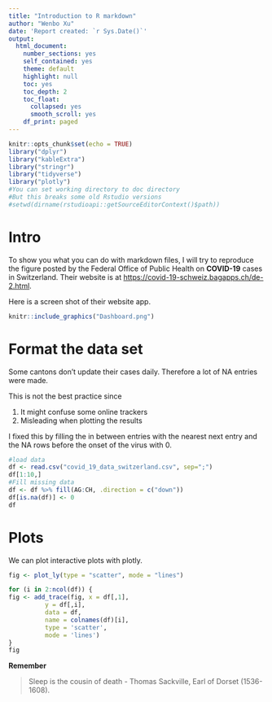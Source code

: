 ---
title: "Introduction to R markdown"
author: "Wenbo Xu"
date: 'Report created: `r Sys.Date()`'
output:
  html_document:
    number_sections: yes
    self_contained: yes
    theme: default
    highlight: null
    toc: yes
    toc_depth: 2
    toc_float:
      collapsed: yes
      smooth_scroll: yes
    df_print: paged
---

```{r setup, include=FALSE}
knitr::opts_chunk$set(echo = TRUE)
library("dplyr")
library("kableExtra")
library("stringr")
library("tidyverse")
library("plotly")
#You can set working directory to doc directory
#But this breaks some old Rstudio versions
#setwd(dirname(rstudioapi::getSourceEditorContext()$path))
```

# Intro

To show you what you can do with markdown files, I will try to reproduce the figure posted by the Federal Office of Public Health on **COVID-19** cases in Switzerland. Their website is at [https://covid-19-schweiz.bagapps.ch/de-2.html](https://covid-19-schweiz.bagapps.ch/de-1.html){.uri}.

Here is a screen shot of their website app.

```{r dashboard image, out.width = "100%", fig.align = "center"}
knitr::include_graphics("Dashboard.png")
```

# Format the data set

Some cantons don't update their cases daily. Therefore a lot of NA entries were made.

This is not the best practice since

1. It might confuse some online trackers
2. Misleading when plotting the results

I fixed this by filling the in between entries with the nearest next entry and the NA rows before the onset of the virus with 0.

```{r load and sample data, warning=FALSE}
#load data
df <- read.csv("covid_19_data_switzerland.csv", sep=";")
df[1:10,]
#Fill missing data
df <- df %>% fill(AG:CH, .direction = c("down"))
df[is.na(df)] <- 0
df
```

# Plots

We can plot interactive plots with plotly.

```{r, fig.align = "center", warning=FALSE}
fig <- plot_ly(type = "scatter", mode = "lines")

for (i in 2:ncol(df)) {
fig <- add_trace(fig, x = df[,1],
          y = df[,i],
          data = df,
          name = colnames(df)[i],
          type = 'scatter',
          mode = 'lines')
}
fig
```

**Remember**

> Sleep is the cousin of death - Thomas Sackville, Earl of Dorset (1536-1608).
